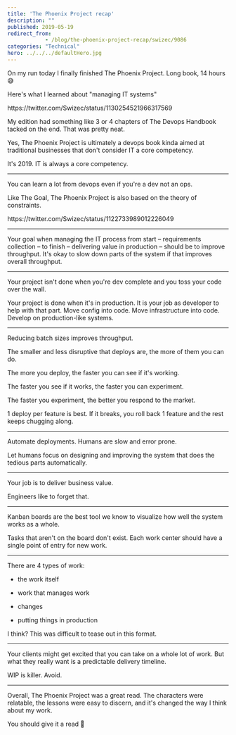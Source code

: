 ```yaml
---
title: 'The Phoenix Project recap'
description: ""
published: 2019-05-19
redirect_from: 
            - /blog/the-phoenix-project-recap/swizec/9086
categories: "Technical"
hero: ../../../defaultHero.jpg
---
```

On my run today I finally finished The Phoenix Project. Long book, 14 hours 😅



Here's what I learned about "managing IT systems"



https&#x3A;//twitter.com/Swizec/status/1130254521966317569



My edition had something like 3 or 4 chapters of The Devops Handbook tacked on the end. That was pretty neat.



Yes, The Phoenix Project is ultimately a devops book kinda aimed at traditional businesses that don't consider IT a core competency.



It's 2019. IT is always a core competency.



* * *



You can learn a lot from devops even if you're a dev not an ops.



Like The Goal, The Phoenix Project is also based on the theory of constraints.



https&#x3A;//twitter.com/Swizec/status/1122733989012226049



* * *



Your goal when managing the IT process from start – requirements collection – to finish – delivering value in production – should be to improve throughput. It's okay to slow down parts of the system if that improves overall throughput.



* * *



Your project isn't done when you're dev complete and you toss your code over the wall.



Your project is done when it's in production. It is your job as developer to help with that part. Move config into code. Move infrastructure into code. Develop on production-like systems.



* * *



Reducing batch sizes improves throughput.



The smaller and less disruptive that deploys are, the more of them you can do.



The more you deploy, the faster you can see if it's working.



The faster you see if it works, the faster you can experiment.



The faster you experiment, the better you respond to the market.



1 deploy per feature is best. If it breaks, you roll back 1 feature and the rest keeps chugging along.



* * *



Automate deployments. Humans are slow and error prone.



Let humans focus on designing and improving the system that does the tedious parts automatically.



* * *



Your job is to deliver business value.



Engineers like to forget that.



* * *



Kanban boards are the best tool we know to visualize how well the system works as a whole.



Tasks that aren't on the board don't exist. Each work center should have a single point of entry for new work.



* * *



There are 4 types of work:



- the work itself



- work that manages work

- changes

- putting things in production



I think? This was difficult to tease out in this format.

* * *



Your clients might get excited that you can take on a whole lot of work. But what they really want is a predictable delivery timeline.



WIP is killer. Avoid.



* * *



Overall, The Phoenix Project was a great read. The characters were relatable, the lessons were easy to discern, and it's changed the way I think about my work.



You should give it a read 🤘